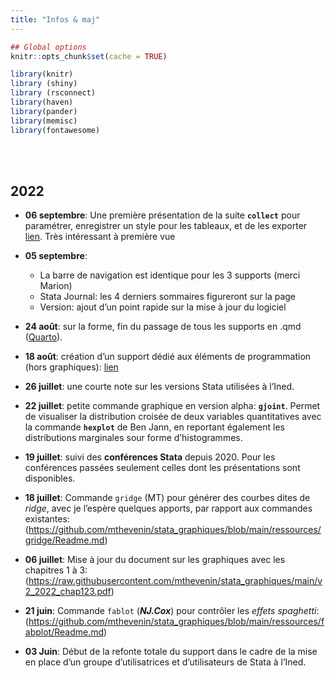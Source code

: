 ```yaml
---
title: "Infos & maj"
---
```


```r
## Global options
knitr::opts_chunk$set(cache = TRUE)

library(knitr)
library (shiny)
library (rsconnect)
library(haven)
library(pander)
library(memisc)
library(fontawesome)
```

<br><br>

::: {.callout-note icon="false"}
## **2022**

-   **06 septembre**: Une première présentation de la suite **`collect`** pour paramétrer, enregistrer un style pour les tableaux, et de les exporter [lien](https://mthevenin.github.io/stata_programmation/tableaux/intro.html). Très intéressant à première vue 

-   **05 septembre**:
    - La barre de navigation est identique pour les 3 supports (merci Marion)
    - Stata Journal: les 4 derniers sommaires figureront sur la page 
    - Version: ajout d'un point rapide sur la mise à jour du logiciel

-   **24 août**: sur la forme, fin du passage de tous les supports en .qmd ([Quarto](https://quarto.org/)).

-   **18 août**: création d'un support dédié aux éléments de programmation (hors graphiques): [lien](https://mthevenin.github.io/stata_programmation/)

-   **26 juillet**: une courte note sur les versions Stata utilisées à l'Ined.

-   **22 juillet**: petite commande graphique en version alpha: **`gjoint`**. Permet de visualiser la distribution croisée de deux variables quantitatives avec la commande **`hexplot`** de Ben Jann, en reportant également les distributions marginales sour forme d'histogrammes.

-   **19 juillet**: suivi des **conférences Stata** depuis 2020. Pour les conférences passées seulement celles dont les présentations sont disponibles.

-   **18 juillet**: Commande `gridge` (MT) pour générer des courbes dites de *ridge*, avec je l'espère quelques apports, par rapport aux commandes existantes: (<https://github.com/mthevenin/stata_graphiques/blob/main/ressources/gridge/Readme.md>)

-   **06 juillet**: Mise à jour du document sur les graphiques avec les chapitres 1 à 3: (<https://raw.githubusercontent.com/mthevenin/stata_graphiques/main/v2_2022_chap123.pdf>)

-   **21 juin**: Commande `fablot` (***NJ.Cox***) pour contrôler les *effets spaghetti*: (<https://github.com/mthevenin/stata_graphiques/blob/main/ressources/fabplot/Readme.md>)

-   **03 Juin**: Début de la refonte totale du support dans le cadre de la mise en place d'un groupe d'utilisatrices et d'utilisateurs de Stata à l'Ined.
:::



